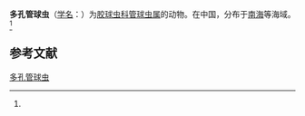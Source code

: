 {{Speciesbox
| name = 多孔管球虫
| status = 
| status_system = 
| image = 
| genus = Siphonosphaera
| species = polypora
| authority = (Chen, 1987)<ref name='id8992'>{{cite web| url =http://www.bioinfo.cn/db05/BjdwSpecies.php?action=view&id=8992| title =多孔管球虫| work =《中国动物物种编目数据库》| publisher =中国科学院微生物研究所| author =中国科学院动物研究所| accessdate =2009-04-16| deadurl =yes| archiveurl =https://web.archive.org/web/20160305034625/http://www.bioinfo.cn/db05/BjdwSpecies.php?action=view&id=8992| archivedate =2016-03-05}}</ref>
}}

'''多孔管球虫'''（[[学名|学名]]：{{lang|la|''Siphonosphaera polypora''}}）为[[胶球虫科|胶球虫科]][[管球虫属|管球虫属]]的动物。在中国，分布于[[南海|南海]]等海域。<ref name='id8992'/>

== 参考文献 ==
{{reflist}}

{{Wikispecies|Siphonosphaera polypora}}

[[Category:管球虫属|多孔管球虫]]


{{放射虫小作品}}